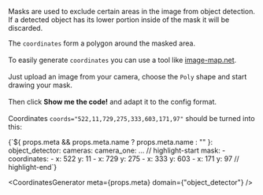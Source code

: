 

Masks are used to exclude certain areas in the image from object detection.
If a detected object has its lower portion inside of the mask it will be discarded.

The `coordinates` form a polygon around the masked area.<br></br>
To easily generate `coordinates` you can use a tool like [image-map.net](https://www.image-map.net/).<br></br>
Just upload an image from your camera, choose the `Poly` shape and start drawing your mask.<br></br>
Then click **Show me the code!** and adapt it to the config format.<br></br>
Coordinates `coords="522,11,729,275,333,603,171,97"` should be turned into this:

<CodeBlock language="yaml" showLineNumbers>
  {`${
    props.meta && props.meta.name
      ? props.meta.name
      : "<object detector component>"
  }:
    object_detector:
      cameras:
        camera_one:
          ...
          // highlight-start
          mask:
            - coordinates:
                - x: 522
                  y: 11
                - x: 729
                  y: 275
                - x: 333
                  y: 603
                - x: 171
                  y: 97
          // highlight-end`}
</CodeBlock>

<CoordinatesGenerator meta={props.meta} domain={"object_detector"} />
